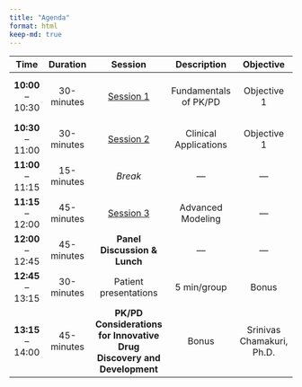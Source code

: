 ```yaml
---
title: "Agenda"
format: html
keep-md: true
---
```


|       Time        |   Duration   |   Session                                       |      Description      |      Objective    |                 Speaker                |
|:-----------------:|:------------:|:-----------------------------------------------:|:---------------------:|:-----------------:|:--------------------------------------:|
| **10:00** – 10:30 |  30-minutes  |  [Session 1](sessions/session_01/template.html) | Fundamentals of PK/PD |    Objective 1    | Jacob K. McPherson, Pharm.D., Ph.D.(c) |
| **10:30** – 11:00 |  30-minutes  |  [Session 2](sessions/session_02/template.html) | Clinical Applications |    Objective 1    |                    "                   |
| **11:00** – 11:15 |  15-minutes  |  *Break*                                        |            —          |         —         |                    —                   |
| **11:15** – 12:00 |  45-minutes  |  [Session 3](sessions/session_03/template.html) |   Advanced Modeling   |         —         |                    "                   |
| **12:00** – 12:45 |  45-minutes  |  **Panel Discussion & Lunch**                   |            —          |         —         |                    —                   |
| **12:45** – 13:15 |  30-minutes  |  Patient presentations                          |      5 min/group      |       Bonus       |                    —                   |
| **13:15** – 14:00 |  45-minutes  |  **PK/PD Considerations for Innovative Drug Discovery and Development** |       Bonus       |        Srinivas Chamakuri, Ph.D.       |
